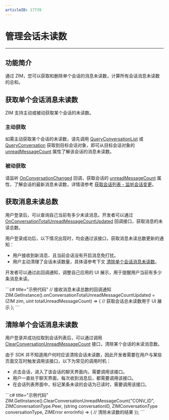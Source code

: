 ```yaml
---
articleID: 17739
---
```



# 管理会话未读数

- - -

## 功能简介

通过 ZIM，您可以获取和删除单个会话的消息未读数，计算所有会话消息未读数的总和。

## 获取单个会话消息未读数

ZIM 支持主动或被动获取某个会话的未读数。

### 主动获取

如需主动获取某个会话的未读数，请先调用 [QueryConversationList](@QueryConversationList) 或 [QueryConversation](@QueryConversation) 获取到目标会话对象，即可从目标会话对象的 [unreadMessageCount](@unreadMessageCount-ZIMConversation) 属性了解该会话的消息未读数。

### 被动获取

请监听 [OnConversationChanged](@OnConversationChanged) 回调，获取会话的 [unreadMessageCount](@unreadMessageCount-ZIMConversation) 属性，了解会话的最新消息未读数，详情请参考 [获取会话列表 - 监听会话变更](./Get%20the%20conversation%20list.mdx#监听会话变更)。


## 获取消息未读总数

用户登录后，可以查询自己当前有多少未读消息。开发者可以通过 [OnConversationTotalUnreadMessageCountUpdated](@OnConversationTotalUnreadMessageCountUpdated) 回调接口，获取消息的未读总数。

用户登录成功后，以下情况出现时，均会通过该接口，获取消息未读总数更新的通知：

- 用户接收到新消息、且当前会话没有开启消息免打扰。
- 用户主动清理了会话未读数量，具体请参考下文 [清除单个会话消息未读数](./Manage%20unread%20message%20counts.mdx#清除单个会话消息未读数)。

开发者可以通过此回调通知，调整自己应用的 UI 展示，用于提醒用户当前有多少条消息未读。    


<CodeGroup>
```c# title="示例代码"
// 接收消息未读总数的回调通知
ZIM.GetInstance().onConversationTotalUnreadMessageCountUpdated = (ZIM zim,
                                             uint totalUnreadMessageCount) =>
{
    // 获取会话总未读数用于 UI 展示
};
```
</CodeGroup>


## 清除单个会话消息未读数

用户登录并成功拉取到会话列表后，可以通过调用 [ClearConversationUnreadMessageCount](@ClearConversationUnreadMessageCount) 接口，清除某个会话的未读消息数。

由于 SDK 并不知道用户何时应该清除会话未读数，因此开发者需要在用户与某些页面交互时触发调用该接口，以下为常见的调用时机：

- 点击会话，进入了该会话的聊天界面内，需要调用该接口。
- 用户一直处于聊天界面，每次收到消息后，都需要调用该接口。
- 在会话列表界面中，标记某条未读的会话为已读时，需要调用该接口。


<CodeGroup>
```c# title="示例代码"
ZIM.GetInstance().ClearConversationUnreadMessageCount("CONV_ID", ZIMConversationType.Peer,
    (string conversationID, ZIMConversationType conversationType,
                ZIMError errorInfo) =>
    {
        // 清除未读数的结果
    });
```
</CodeGroup>
